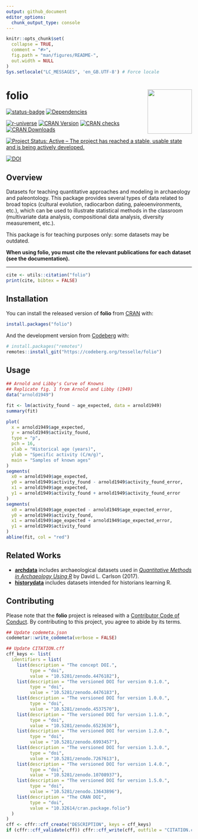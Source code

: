```yaml
---
output: github_document
editor_options: 
  chunk_output_type: console
---
```


<!-- README.md is generated from README.Rmd. Please edit that file -->

```r
knitr::opts_chunk$set(
  collapse = TRUE,
  comment = "#>",
  fig.path = "man/figures/README-",
  out.width = NULL
)
Sys.setlocale("LC_MESSAGES", 'en_GB.UTF-8') # Force locale
```

# folio <img width=120px src="man/figures/logo.png" align="right" />

<!-- badges: start -->
[![status-badge](https://ci.codeberg.org/api/badges/14690/status.svg)](https://ci.codeberg.org/repos/14690){.pkgdown-devel}
[![Dependencies](https://tinyverse.netlify.app/badge/folio)](https://cran.r-project.org/package=folio){.pkgdown-devel}

[![r-universe](https://tesselle.r-universe.dev/badges/folio)](https://tesselle.r-universe.dev){.pkgdown-devel}
[![CRAN Version](https://www.r-pkg.org/badges/version/folio)](https://cran.r-project.org/package=folio){.pkgdown-release}
[![CRAN checks](https://badges.cranchecks.info/worst/folio.svg)](https://cran.r-project.org/web/checks/check_results_folio.html){.pkgdown-release}
[![CRAN Downloads](https://cranlogs.r-pkg.org/badges/folio)](https://cran.r-project.org/package=folio){.pkgdown-release}

[![Project Status: Active – The project has reached a stable, usable state and is being actively developed.](https://www.repostatus.org/badges/latest/active.svg)](https://www.repostatus.org/#active)

[![DOI](https://zenodo.org/badge/DOI/10.5281/zenodo.4476182.svg)](https://doi.org/10.5281/zenodo.4476182)
<!-- badges: end -->

## Overview

Datasets for teaching quantitative approaches and modeling in archaeology and paleontology. This package provides several types of data related to broad topics (cultural evolution, radiocarbon dating, paleoenvironments, etc.), which can be used to illustrate statistical methods in the classroom (multivariate data analysis, compositional data analysis, diversity measurement, etc.).

This package is for teaching purposes only: some datasets may be outdated.

**When using folio, you must cite the relevant publications for each dataset (see the documentation).**

---

```r
cite <- utils::citation("folio")
print(cite, bibtex = FALSE)
```

## Installation

You can install the released version of **folio** from [CRAN](https://CRAN.R-project.org) with:

```r
install.packages("folio")
```

And the development version from [Codeberg](https://codeberg.org/) with:

```r
# install.packages("remotes")
remotes::install_git("https://codeberg.org/tesselle/folio")
```

## Usage

```r
## Arnold and Libby's Curve of Knowns
## Replicate fig. 1 from Arnold and Libby (1949)
data("arnold1949")

fit <- lm(activity_found ~ age_expected, data = arnold1949)
summary(fit)

plot(
  x = arnold1949$age_expected,
  y = arnold1949$activity_found,
  type = "p",
  pch = 16,
  xlab = "Historical age (years)",
  ylab = "Specific activity (C/m/g)",
  main = "Samples of known ages"
)
segments(
  x0 = arnold1949$age_expected,
  y0 = arnold1949$activity_found - arnold1949$activity_found_error,
  x1 = arnold1949$age_expected,
  y1 = arnold1949$activity_found + arnold1949$activity_found_error
)
segments(
  x0 = arnold1949$age_expected - arnold1949$age_expected_error,
  y0 = arnold1949$activity_found,
  x1 = arnold1949$age_expected + arnold1949$age_expected_error,
  y1 = arnold1949$activity_found
)
abline(fit, col = "red")
```

## Related Works

* [**archdata**](https://cran.r-project.org/package=archdata) includes archaeological datasets used in [*Quantitative Methods in Archaeology Using R*](https://doi.org/10.1017/9781139628730) by David L. Carlson (2017).
* [**historydata**](https://cran.r-project.org/package=historydata) includes datasets intended for historians learning R.

## Contributing

Please note that the **folio** project is released with a [Contributor Code of Conduct](https://www.tesselle.org/conduct.html). By contributing to this project, you agree to abide by its terms.

```r
## Update codemeta.json
codemetar::write_codemeta(verbose = FALSE)

## Update CITATION.cff
cff_keys <- list(
  identifiers = list(
    list(description = "The concept DOI.",
         type = "doi",
         value = "10.5281/zenodo.4476182"),
    list(description = "The versioned DOI for version 0.1.0.",
         type = "doi",
         value = "10.5281/zenodo.4476183"),
    list(description = "The versioned DOI for version 1.0.0.",
         type = "doi",
         value = "10.5281/zenodo.4537570"),
    list(description = "The versioned DOI for version 1.1.0.",
         type = "doi",
         value = "10.5281/zenodo.6523636"),
    list(description = "The versioned DOI for version 1.2.0.",
         type = "doi",
         value = "10.5281/zenodo.6993457"),
    list(description = "The versioned DOI for version 1.3.0.",
         type = "doi",
         value = "10.5281/zenodo.7267613"),
    list(description = "The versioned DOI for version 1.4.0.",
         type = "doi",
         value = "10.5281/zenodo.10708937"),
    list(description = "The versioned DOI for version 1.5.0.",
         type = "doi",
         value = "10.5281/zenodo.13643896"),
    list(description = "The CRAN DOI",
         type = "doi",
         value = "10.32614/cran.package.folio")
  )
)
cff <- cffr::cff_create("DESCRIPTION", keys = cff_keys)
if (cffr::cff_validate(cff)) cffr::cff_write(cff, outfile = "CITATION.cff")
```
